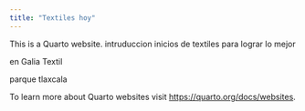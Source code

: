 ```yaml
---
title: "Textiles hoy"
---
```


This is a Quarto website.
intruduccion
inicios de textiles
para lograr lo mejor


en Galia Textil


parque tlaxcala



To learn more about Quarto websites visit <https://quarto.org/docs/websites>.
